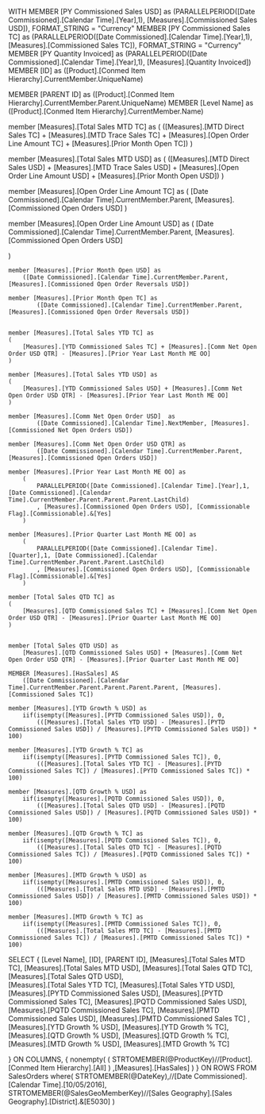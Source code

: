 ﻿WITH
MEMBER
	[PY Commissioned Sales USD] as
		(PARALLELPERIOD([Date Commissioned].[Calendar Time].[Year],1), [Measures].[Commissioned Sales USD]), FORMAT_STRING = "Currency"
MEMBER
	[PY Commissioned Sales TC] as
		(PARALLELPERIOD([Date Commissioned].[Calendar Time].[Year],1), [Measures].[Commissioned Sales TC]), FORMAT_STRING = "Currency"		
MEMBER 
	[PY Quantity Invoiced] as
		(PARALLELPERIOD([Date Commissioned].[Calendar Time].[Year],1), [Measures].[Quantity Invoiced])
MEMBER [ID] as
	([Product].[Conmed Item Hierarchy].CurrentMember.UniqueName)
	
MEMBER [PARENT ID] as
	([Product].[Conmed Item Hierarchy].CurrentMember.Parent.UniqueName)	
MEMBER [Level Name] as
	([Product].[Conmed Item Hierarchy].CurrentMember.Name)	
	
	
	
member [Measures].[Total Sales MTD TC] as
   ( 
	([Measures].[MTD Direct Sales TC] + [Measures].[MTD Trace Sales TC] + [Measures].[Open Order Line Amount TC] + [Measures].[Prior Month Open TC])
   )      
   
member [Measures].[Total Sales MTD USD] as
   ( 
	([Measures].[MTD Direct Sales USD] + [Measures].[MTD Trace Sales USD] + [Measures].[Open Order Line Amount USD] + [Measures].[Prior Month Open USD])
   )   
   
member [Measures].[Open Order Line Amount TC] as
   ( 
	[Date Commissioned].[Calendar Time].CurrentMember.Parent, [Measures].[Commissioned Open Orders USD]
   )       
   
member [Measures].[Open Order Line Amount USD] as
   ( 
	[Date Commissioned].[Calendar Time].CurrentMember.Parent, [Measures].[Commissioned Open Orders USD]
		
   )   
   
	member [Measures].[Prior Month Open USD] as
		([Date Commissioned].[Calendar Time].CurrentMember.Parent, [Measures].[Commissioned Open Order Reversals USD])

	member [Measures].[Prior Month Open TC] as
			([Date Commissioned].[Calendar Time].CurrentMember.Parent, [Measures].[Commissioned Open Order Reversals USD])	      	
		
	
	member [Measures].[Total Sales YTD TC] as
	(
		[Measures].[YTD Commissioned Sales TC] + [Measures].[Comm Net Open Order USD QTR] - [Measures].[Prior Year Last Month ME OO]
	)	 	 
	
	member [Measures].[Total Sales YTD USD] as
	(
		[Measures].[YTD Commissioned Sales USD] + [Measures].[Comm Net Open Order USD QTR] - [Measures].[Prior Year Last Month ME OO]
	)		
	
	member [Measures].[Comm Net Open Order USD]  as
            ([Date Commissioned].[Calendar Time].NextMember, [Measures].[Commissioned Net Open Orders USD])  	
            
    member [Measures].[Comm Net Open Order USD QTR] as
            ([Date Commissioned].[Calendar Time].CurrentMember.Parent, [Measures].[Commissioned Open Orders USD])   	
	
	member [Measures].[Prior Year Last Month ME OO] as
		(
			PARALLELPERIOD([Date Commissioned].[Calendar Time].[Year],1, [Date Commissioned].[Calendar Time].CurrentMember.Parent.Parent.Parent.LastChild)
			, [Measures].[Commissioned Open Orders USD], [Commissionable Flag].[Commissionable].&[Yes]
		)
		
	member [Measures].[Prior Quarter Last Month ME OO] as
		(
			PARALLELPERIOD([Date Commissioned].[Calendar Time].[Quarter],1, [Date Commissioned].[Calendar Time].CurrentMember.Parent.Parent.LastChild)
			, [Measures].[Commissioned Open Orders USD], [Commissionable Flag].[Commissionable].&[Yes]
		)			
		
	member [Total Sales QTD TC] as
	(
		[Measures].[QTD Commissioned Sales TC] + [Measures].[Comm Net Open Order USD QTR] - [Measures].[Prior Quarter Last Month ME OO]
	)			
	
		
	member [Total Sales QTD USD] as
		[Measures].[QTD Commissioned Sales USD] + [Measures].[Comm Net Open Order USD QTR] - [Measures].[Prior Quarter Last Month ME OO]					
	
	MEMBER [Measures].[HasSales] AS 
		([Date Commissioned].[Calendar Time].CurrentMember.Parent.Parent.Parent.Parent, [Measures].[Commissioned Sales TC])
		
	member [Measures].[YTD Growth % USD] as
		iif(isempty([Measures].[PYTD Commissioned Sales USD]), 0,
			(([Measures].[Total Sales YTD USD] - [Measures].[PYTD Commissioned Sales USD]) / [Measures].[PYTD Commissioned Sales USD]) * 100)
			
	member [Measures].[YTD Growth % TC] as
		iif(isempty([Measures].[PYTD Commissioned Sales TC]), 0,
			(([Measures].[Total Sales YTD TC] - [Measures].[PYTD Commissioned Sales TC]) / [Measures].[PYTD Commissioned Sales TC]) * 100)
			
	member [Measures].[QTD Growth % USD] as
		iif(isempty([Measures].[PQTD Commissioned Sales USD]), 0,
			(([Measures].[Total Sales QTD USD] - [Measures].[PQTD Commissioned Sales USD]) / [Measures].[PQTD Commissioned Sales USD]) * 100)	

	member [Measures].[QTD Growth % TC] as
		iif(isempty([Measures].[PQTD Commissioned Sales TC]), 0,
			(([Measures].[Total Sales QTD TC] - [Measures].[PQTD Commissioned Sales TC]) / [Measures].[PQTD Commissioned Sales TC]) * 100)		
			
	member [Measures].[MTD Growth % USD] as
		iif(isempty([Measures].[PMTD Commissioned Sales USD]), 0,
			(([Measures].[Total Sales MTD USD] - [Measures].[PMTD Commissioned Sales USD]) / [Measures].[PMTD Commissioned Sales USD]) * 100)		
			
	member [Measures].[MTD Growth % TC] as
		iif(isempty([Measures].[PMTD Commissioned Sales TC]), 0,
			(([Measures].[Total Sales MTD TC] - [Measures].[PMTD Commissioned Sales TC]) / [Measures].[PMTD Commissioned Sales TC]) * 100)							
	  
SELECT
{
	[Level Name],
	[ID],
	[PARENT ID],
	[Measures].[Total Sales MTD TC],
	[Measures].[Total Sales MTD USD],
	[Measures].[Total Sales QTD TC],
	[Measures].[Total Sales QTD USD],	
	[Measures].[Total Sales YTD TC],
	[Measures].[Total Sales YTD USD],
	[Measures].[PYTD Commissioned Sales USD],
	[Measures].[PYTD Commissioned Sales TC],
	[Measures].[PQTD Commissioned Sales USD],
	[Measures].[PQTD Commissioned Sales TC],
	[Measures].[PMTD Commissioned Sales USD],
	[Measures].[PMTD Commissioned Sales TC]	,
	[Measures].[YTD Growth % USD],
	[Measures].[YTD Growth % TC],
	[Measures].[QTD Growth % USD],
	[Measures].[QTD Growth % TC],
	[Measures].[MTD Growth % USD],
	[Measures].[MTD Growth % TC] 		 

} ON COLUMNS,
{
	nonempty(
		(
			STRTOMEMBER(@ProductKey)//[Product].[Conmed Item Hierarchy].[All]
		)
		,[Measures].[HasSales]
	)
} ON ROWS
FROM SalesOrders
where(
	STRTOMEMBER(@DateKey),//[Date Commissioned].[Calendar Time].[10/05/2016],
	STRTOMEMBER(@SalesGeoMemberKey)//[Sales Geography].[Sales Geography].[District].&[E5030]
)


